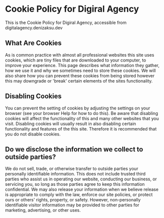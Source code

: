 
# Cookie Policy for Digiral Agency

This is the Cookie Policy for Digiral Agency, accessible from digitalagency.denizaksu.dev

## What Are Cookies

As is common practice with almost all professional websites this site
uses cookies, which are tiny files that are downloaded to your computer,
to improve your experience. This page describes what information they gather, how we use it and why we sometimes
need to store these cookies. We will also share how you can prevent
these cookies from being stored however this may downgrade or 'break' certain elements of the sites functionality.

## Disabling Cookies

You can prevent the setting of cookies by adjusting the settings on your browser (see your browser Help for how to do this). Be aware that disabling cookies will affect the functionality of this and many other websites that you visit. Disabling cookies will usually result in also disabling certain functionality and features of the this site. Therefore it is recommended that you do not disable cookies.

## Do we disclose the information we collect to outside parties?

We do not sell, trade, or otherwise transfer to outside parties your personally identifiable information. This does not include trusted third parties who assist us in operating our website, conducting our business, or servicing you, so long as those parties agree to keep this information confidential. We may also release your information when we believe release is appropriate to comply with the law, enforce our site policies, or protect ours or others' rights, property, or safety. However, non-personally identifiable visitor information may be provided to other parties for marketing, advertising, or other uses.

